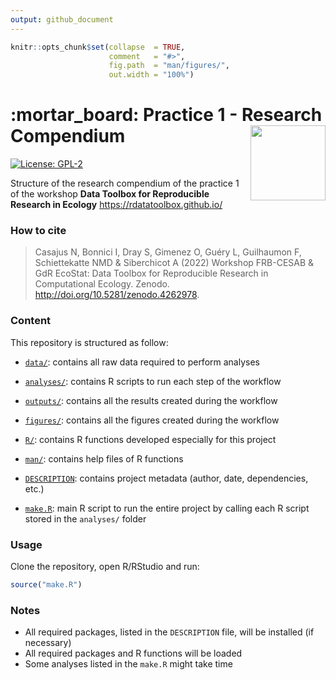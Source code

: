 ```yaml
---
output: github_document
---
```


<!-- README.md is generated from README.Rmd. Please edit that file -->


```r
knitr::opts_chunk$set(collapse  = TRUE,
                      comment   = "#>",
                      fig.path  = "man/figures/",
                      out.width = "100%")
```



# :mortar_board: Practice 1 - Research Compendium <img src="https://raw.githubusercontent.com/rdatatoolbox/course-compendium/main/img/compendium-logo.png" height="120" align="right"/>


<!-- badges: start -->
[![License: GPL-2](https://img.shields.io/badge/License-GPL%20v2-blue.svg)](https://choosealicense.com/licenses/gpl-2.0/)
<!-- badges: end -->


Structure of the research compendium of the practice 1 of the workshop 
**Data Toolbox for Reproducible Research in Ecology** <https://rdatatoolbox.github.io/>



### How to cite

> Casajus N, Bonnici I, Dray S, Gimenez O, Guéry L, Guilhaumon F, Schiettekatte NMD & Siberchicot A (2022) Workshop FRB-CESAB & GdR EcoStat: Data Toolbox for Reproducible Research in Computational Ecology. Zenodo. <http://doi.org/10.5281/zenodo.4262978>.



### Content

This repository is structured as follow:

- [`data/`](https://github.com/frbcesab/practice-1/tree/master/data):
contains all raw data required to perform analyses

- [`analyses/`](https://github.com/frbcesab/practice-1/tree/master/analyses/):
contains R scripts to run each step of the workflow

- [`outputs/`](https://github.com/frbcesab/practice-1/tree/master/outputs):
contains all the results created during the workflow

- [`figures/`](https://github.com/frbcesab/practice-1/tree/master/figures):
contains all the figures created during the workflow

- [`R/`](https://github.com/frbcesab/practice-1/tree/master/R):
contains R functions developed especially for this project

- [`man/`](https://github.com/frbcesab/practice-1/tree/master/man):
contains help files of R functions

- [`DESCRIPTION`](https://github.com/frbcesab/practice-1/tree/master/DESCRIPTION):
contains project metadata (author, date, dependencies, etc.)

- [`make.R`](https://github.com/frbcesab/practice-1/tree/master/make.R):
main R script to run the entire project by calling each R script stored in the `analyses/` folder



### Usage

Clone the repository, open R/RStudio and run:

```r
source("make.R")
```



### Notes

- All required packages, listed in the `DESCRIPTION` file, will be installed (if necessary)
- All required packages and R functions will be loaded
- Some analyses listed in the `make.R` might take time
